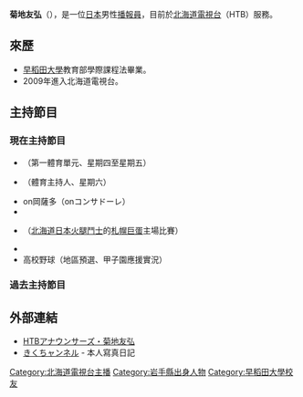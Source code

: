 {{Notability Unreferenced|time=2022-02-01T02:23:00+00:00}}
{{BLP unsourced|time=2022-02-01T02:23:00+00:00}}
{{Infobox announcer (日本)
|姓名=菊地友弘
|平假名={{lang|ja|きくち ともひろ}}
|圖片= 
|圖片敘述= 
|本名= 
|暱稱= 
|出身地={{JPN}}[[岩手縣|岩手縣]][[釜石市|釜石市]] 
|國籍={{JPN}} 
|出生日期={{birth date and age|1984|5|6}}
|逝世日期= 
|血型=[[B型|B]] 
|最終學歷=[[早稻田大學|早稻田大學]]教育學部學際課程 
|所屬電視台=[[北海道電視台|北海道電視台]] 
|所屬事務所=
|部署= 
|職歷=
|活動期間=2009年 - 
|類型=體育、情報
|配偶= 
|家族= 
|網站=[https://web.archive.org/web/20130730210737/http://www.htb.co.jp/announcers/profile/kikuchi.html HTB] 
|現在演出節目=「{{link-ja|第一推薦!|イチオシ!}}」<br />「{{link-ja|第一推薦!Morning|イチオシ!モーニング}}」<br />「{{link-ja|hit.com|hit.com}}」<br />「{{link-ja|直到明晨的鬥士|朝までファイターズ}}」
|過去演出節目=
|其他= 
|備註= 
}}
{{Japanese|japanese=菊地 友弘|kana=きくち ともひろ|romaji=Kikuchi Tomohiro}}
'''菊地友弘'''（{{bd|1984年|5月6日|catIdx=Kikuchi Tomohiro}}），是一位[[日本|日本]]男性[[播報員|播報員]]，目前於[[北海道電視台|北海道電視台]]（HTB）服務。

== 來歷 ==
* [[早稻田大學|早稻田大學]]教育部學際課程法畢業。
* 2009年進入北海道電視台。

== 主持節目 ==
=== 現在主持節目 ===
* {{link-ja|第一推薦!|イチオシ!}}（第一體育單元、星期四至星期五）
* {{link-ja|第一推薦!Morning|イチオシ!モーニング}}（體育主持人、星期六）
* on岡薩多（onコンサドーレ）
* {{link-ja|hit.com|hit.com}}
* {{link-ja|超級棒球|スーパーベースボール (テレビ朝日系列)}}（[[北海道日本火腿鬥士|北海道日本火腿鬥士]]的[[札幌巨蛋|札幌巨蛋]]主場比賽）
* {{link-ja|直到明晨的鬥士|朝までファイターズ}}
* 高校野球（地區預選、甲子園應援實況）

=== 過去主持節目 ===

== 外部連結 ==
* [https://web.archive.org/web/20130730210737/http://www.htb.co.jp/announcers/profile/kikuchi.html HTBアナウンサーズ・菊地友弘] {{ja icon}}
* [http://www.htb.co.jp/announcers/kikuchi/ きくちャンネル] {{Wayback|url=http://www.htb.co.jp/announcers/kikuchi/ |date=20210420074653 }} - 本人寫真日記 {{ja icon}}

{{北海道電視台主播}}

{{DEFAULTSORT:Kikuchi, Tomohiro}}
[[Category:北海道電視台主播|Category:北海道電視台主播]]
[[Category:岩手縣出身人物|Category:岩手縣出身人物]]
[[Category:早稻田大學校友|Category:早稻田大學校友]]